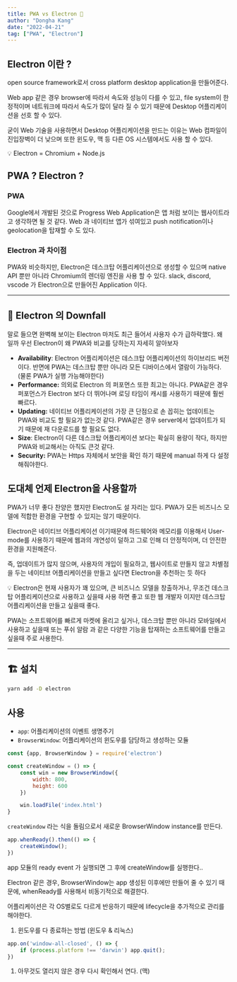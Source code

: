 ```yaml
---
title: PWA vs Electron 🥊
author: "Dongha Kang"
date: "2022-04-21"
tag: ["PWA", "Electron"]
---
```


## Electron 이란 ?

open source framework로서 cross platform desktop application을 만들어준다.

Web app 같은 경우 browser에 따라서 속도와 성능이 다를 수 있고, file system이 한정적이며 네트워크에 따라서 속도가 많이 달라 질 수 있기 때문에 Desktop 어플리케이션을 선호 할 수 있다. 

굳이 Web 기술을 사용하면서 Desktop 어플리케이션을 만드는 이유는 Web 컴파일이 진입장벽이 더 낮으며 또한 윈도우, 맥 등 다른 OS 시스템에서도 사용 할 수 있다.

<aside>
💡 Electron = Chromium + Node.js

</aside>

## PWA ? Electron ?

### PWA

Google에서 개발된 것으로 Progress Web Application은 앱 처럼 보이는 웹사이트라고 생각하면 될 것 같다. Web 과 네이티브 앱가 섞여있고 push notification이나 geolocation을 탑재할 수 도 있다.

### Electron 과 차이점

PWA와 비슷하지만, Electron은 데스크탑 어플리케이션으로 생성할 수 있으며 native API 뿐만 아니라 Chromium의 렌더링 엔진을 사용 할 수 있다. slack, discord, vscode 가 Electron으로 만들어진 Application 이다.

---

## 🚿 Electron 의 Downfall

말로 들으면 완벽해 보이는 Electron 마저도 최근 들어서 사용자 수가 급하락했다. 왜 일까 우선 Electron이 왜 PWA와 비교를 당하는지 자세히 알아보자

- **Availability**: Electron 어플리케이션은 데스크탑 어플리케이션의 하이브리드 버전이다. 반면에 PWA는 데스크탑 뿐만 아니라 모든 디바이스에서 열람이 가능하다. (물론 PWA가 실행 가능해야한다)
- **Performance:** 의외로 Electron 의 퍼포먼스 또한 최고는 아니다. PWA같은 경우 퍼포먼스가 Electron 보다 더 뛰어나며 로딩 타임이 캐시를 사용하기 때문에 훨씬 빠르다.
- **Updating:** 네이티브 어플리케이션의 가장 큰 단점으로 손 꼽히는 업데이트는 PWA와 비교도 할 필요가 없는것 같다. PWA같은 경우 server에서 업데이트가 되기 때문에 재 다운로드를 할 필요도 없다.
- **Size**: Electron이 다른 데스크탑 어플리케이션 보다는 확실히 용량이 작다, 하지만 PWA와 비교해서는 아직도 큰것 같다.
- **Security:** PWA는 Https 자체에서 보안을 확인 하기 때문에 manual 하게 다 설정해줘야한다.

## 도대체 언제 Electron을 사용할까

PWA가 너무 좋다 찬양은 했지만 Electron도 설 자리는 있다. PWA가 모든 비즈니스 모델에 적합한 환경을 구현할 수 있지는 않기 때문이다. 

Electron은 네이티브 어플리케이션 이기때문에 하드웨어와 메모리를 이용해서 User-mode를 사용하기 때문에 웹과의 개연성이 덜하고 그로 인해 더 안정적이며, 더 안전한 환경을 지원해준다. 

즉, 업데이트가 많지 않으며, 사용자의 개입이 필요하고, 웹사이트로 만들지 않고 차별점을 두는 네이티브 어플리케이션을 만들고 싶다면 Electron을 추천하는 듯 하다

<aside>
💡 Electron은 현재 사용자가 꽤 있으며, 큰 비즈니스 모델을 창출하거나, 무조건 데스크탑 어플리케이션으로 사용하고 싶을때 사용 하면 좋고 또한 웹 개발자 이지만 데스크탑 어플리케이션을 만들고 싶을때 좋다.

PWA는 소프트웨어를 빠르게 마켓에 올리고 싶거나, 데스크탑 뿐만 아니라 모바일에서 사용하고 싶을때 또는 푸쉬 알람 과 같은 다양한 기능을 탑재하는 소프트웨어를 만들고 싶을때 주로 사용한다.

</aside>

---

## 🏗 설치

```bash
yarn add -D electron
```

## 사용

- `app`: 어플리케이션의 이벤트 생명주기
- `BrowserWindow`: 어플리케이션의 윈도우를 담당하고 생성하는 모듈

```jsx
const {app, BrowserWindow } = require('electron')
```

```jsx
const createWindow = () => {
	const win = new BrowserWindow({
		width: 800,
		height: 600
	})

	win.loadFile('index.html')
}

```

`createWindow` 라는 식을 돌림으로서 새로운 BrowserWindow instance를 만든다.

```jsx
app.whenReady().then(() => {
	createWindow();
})
```

 app 모듈의 ready event 가 실행되면 그 후에 createWindow를 실행한다..

Electron 같은 경우, BrowserWindow는 app 생성된 이후에만 만들어 줄 수 있기 때문에, whenReady를 사용해서 비동기적으로 해결한다.

어플리케이션은 각 OS별로도 다르게 반응하기 때문에 lifecycle을 추가적으로 관리를 해야한다.

1. 윈도우를 다 종료하는 방법 (윈도우 & 리눅스)

```jsx
app.on('window-all-closed', () => {
	if (process.platform !== 'darwin') app.quit();
})
```

1. 아무것도 열리지 않은 경우 다시 확인해서 연다. (맥)
